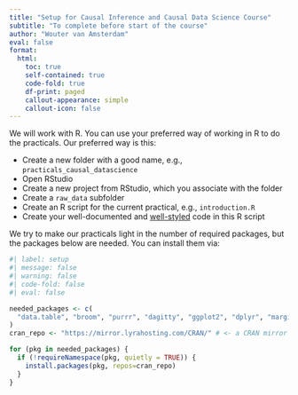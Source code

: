 ```yaml
---
title: "Setup for Causal Inference and Causal Data Science Course"
subtitle: "To complete before start of the course"
author: "Wouter van Amsterdam"
eval: false
format: 
  html:
    toc: true
    self-contained: true
    code-fold: true
    df-print: paged
    callout-appearance: simple
    callout-icon: false
---
```


We will work with R.
You can use your preferred way of working in R to do the practicals. Our preferred way is this:

- Create a new folder with a good name, e.g., `practicals_causal_datascience` 
- Open RStudio
- Create a new project from RStudio, which you associate with the folder
- Create a `raw_data` subfolder
- Create an R script for the current practical, e.g., `introduction.R`
- Create your well-documented and [well-styled](https://style.tidyverse.org/) code in this R script

We try to make our practicals light in the number of required packages, but the packages below are needed.
You can install them via:

```r
#| label: setup
#| message: false
#| warning: false
#| code-fold: false
#| eval: false

needed_packages <- c(
  "data.table", "broom", "purrr", "dagitty", "ggplot2", "dplyr", "marginaleffects"
)
cran_repo <- "https://mirror.lyrahosting.com/CRAN/" # <- a CRAN mirror in the Netherlands, can select another one from here https://cran.r-project.org/mirrors.html

for (pkg in needed_packages) {
  if (!requireNamespace(pkg, quietly = TRUE)) {
    install.packages(pkg, repos=cran_repo)
  }
}
```
